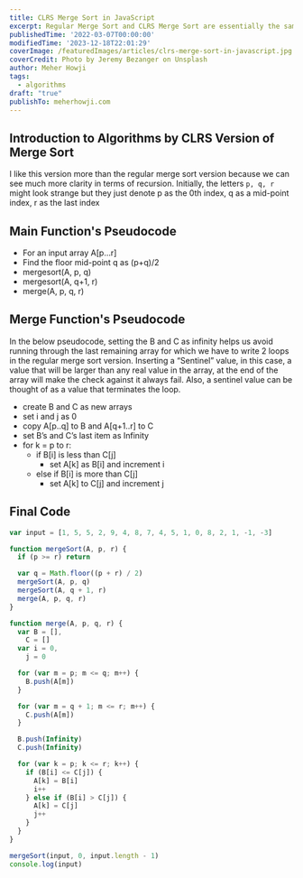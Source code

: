 ```yaml
---
title: CLRS Merge Sort in JavaScript
excerpt: Regular Merge Sort and CLRS Merge Sort are essentially the same algorithm, but CLRS Merge Sort is a more specific implementation that follows the algorithm as described in the textbook "Introduction to Algorithms" by Cormen, Leiserson, Rivest, and Stein.
publishedTime: '2022-03-07T00:00:00'
modifiedTime: '2023-12-18T22:01:29'
coverImage: /featuredImages/articles/clrs-merge-sort-in-javascript.jpg
coverCredit: Photo by Jeremy Bezanger on Unsplash
author: Meher Howji
tags:
  - algorithms
draft: "true"
publishTo: meherhowji.com
---
```


## Introduction to Algorithms by CLRS Version of Merge Sort

I like this version more than the regular merge sort version because we can see much more clarity
in terms of recursion. Initially, the letters `p, q, r` might look strange but they just denote p
as the 0th index, q as a mid-point index, r as the last index

## Main Function's Pseudocode

- For an input array A[p…r]
- Find the floor mid-point q as (p+q)/2
- mergesort(A, p, q)
- mergesort(A, q+1, r)
- merge(A, p, q, r)

## Merge Function's Pseudocode

In the below pseudocode, setting the B and C as infinity helps us avoid running through the last
remaining array for which we have to write 2 loops in the regular merge sort version. Inserting a
“Sentinel” value, in this case, a value that will be larger than any real value in the array, at the
end of the array will make the check against it always fail. Also, a sentinel value can be thought of
as a value that terminates the loop.

- create B and C as new arrays
- set i and j as 0
- copy A[p..q] to B and A[q+1..r] to C
- set B’s and C’s last item as Infinity
- for k = p to r:
  - if B[i] is less than C[j]
    - set A[k] as B[i] and increment i
  - else if B[i] is more than C[j]
    - set A[k] to C[j] and increment j

## Final Code

```js
var input = [1, 5, 5, 2, 9, 4, 8, 7, 4, 5, 1, 0, 8, 2, 1, -1, -3]

function mergeSort(A, p, r) {
  if (p >= r) return

  var q = Math.floor((p + r) / 2)
  mergeSort(A, p, q)
  mergeSort(A, q + 1, r)
  merge(A, p, q, r)
}

function merge(A, p, q, r) {
  var B = [],
    C = []
  var i = 0,
    j = 0

  for (var m = p; m <= q; m++) {
    B.push(A[m])
  }

  for (var m = q + 1; m <= r; m++) {
    C.push(A[m])
  }

  B.push(Infinity)
  C.push(Infinity)

  for (var k = p; k <= r; k++) {
    if (B[i] <= C[j]) {
      A[k] = B[i]
      i++
    } else if (B[i] > C[j]) {
      A[k] = C[j]
      j++
    }
  }
}

mergeSort(input, 0, input.length - 1)
console.log(input)
```
